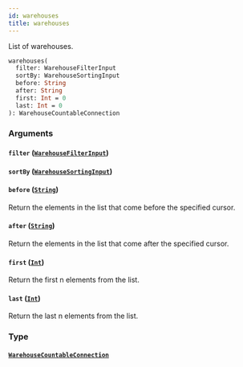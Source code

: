 ```yaml
---
id: warehouses
title: warehouses
---
```


List of warehouses.

```graphql
warehouses(
  filter: WarehouseFilterInput
  sortBy: WarehouseSortingInput
  before: String
  after: String
  first: Int = 0
  last: Int = 0
): WarehouseCountableConnection

```

### Arguments

#### `filter` ([`WarehouseFilterInput`](/developer/api-reference/inputs/warehouse-filter-input.mdx))

#### `sortBy` ([`WarehouseSortingInput`](/developer/api-reference/inputs/warehouse-sorting-input.mdx))

#### `before` ([`String`](/developer/api-reference/scalars/string.mdx))

Return the elements in the list that come before the specified cursor.

#### `after` ([`String`](/developer/api-reference/scalars/string.mdx))

Return the elements in the list that come after the specified cursor.

#### `first` ([`Int`](/developer/api-reference/scalars/int.mdx))

Return the first n elements from the list.

#### `last` ([`Int`](/developer/api-reference/scalars/int.mdx))

Return the last n elements from the list.

### Type

#### [`WarehouseCountableConnection`](/developer/api-reference/objects/warehouse-countable-connection.mdx)
